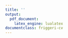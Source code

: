 ```yaml
---
title: ''
output: 
  pdf_document:
    latex_engine: lualatex
documentclass: friggeri-cv
---
```


```{=latex}
\header{Édith  } { Darin}
{\qquad \qquad Social sciences, Statistics and Geospatial Data Science}
      
      
\fcolorbox{white}{gray}{\parbox{\dimexpr\textwidth-1\fboxsep-1\fboxrule}{%
.....
}}

\begin{aside}
   \textbf{Gender}
     Female
   \textbf{Date of birth}
     Avril 20th, 1993
   \textbf{Nationality}
     French
   \textbf{Current home}
     Southampton, UK
    \textbf{Website}
     \href{https://edarin.github.io/resume/}{Personal} 
    \href{https://www.southampton.ac.uk/geography/about/staff/ecd1u18.page?#publications}{Institutional}
    ~
  \section{Contact}
     \textbf{Phone}
       +336 72 03 02 31
     \textbf{Skype}
       edithdarin
     \textbf{E-mail}
      \href{mailto:edith.darin@protonmail.com}{edith.darin@\\protonmail.com}
    ~
    \section{Tech repo}
    \textbf{Github}
    \href{https://github.com/edarin}{edarin}
    \textbf{OpenStreetMap}
    \href{https://www.openstreetmap.org/user/edithdarin/history#map=5/22.938/11.470}{edithdarin}
    ~
    \section{Programming}
    \textbf{OS Preferences}:
    Windows
    GNU/Linux
    \textbf{Statistical Programming:}
    R (+++)
    Python (+)
    \textbf{Reporting Purpose:}
   Microsoft Office (Word, Powerpoint, Excel)
      Latex
      R Markdown
      R Shiny
    ~
  \section{Languages}
    \textbf{French} native
    \textbf{English} fluent
    \textbf{German} intermediate
    \textbf{Italian} intermediate
    ~
\end{aside}

\section{Working Experiences}
\begin{entrylist}
  \entry
    {07/18}
    {Specialist Research Technician}
    {WorldPop, University of Southampton}
    {Population Modelling for LMICs in the lack of complete census. Lead modeller for hybrid census estimation in Burkina Faso. Country Engagement Work with Govt agencies. 
    Workshop and Training on Population Estimates with Statistics Office for the DRC, Burkina Faso and Mali. \\
    \textit{Methods developed:} Hierarchical Bayesian modelling incorporating survey data with geospatial covariates. Random Forest Model for producing high-resolution population estimates. Grid-based Spatial Sampling Design for Household Surveys.
    }
 \entry{01/17-08/17}{Data Scientist Intern}{UN World Food Program, HQ Rome}{ \emph{mVAM Unit:} dedicated to remote data collection on food security.  \\
  Research on how to apply Machine Learning for Propensity Score Weighting in Complex Survey Design. Scoping Study on High-Resolution Mapping of Food Security Indicators. Panel Attrition Analysis. Descriptive statistics on CDR data. Support Mission at Mali Country Office (Bamako).}
  \entry{07/16-12/16}{Data Scientist Intern}{Etalab, French Prime Minister's Task Force for OpenData}{- \emph{OpenFisca Project}: French Tax and Benefit System Micro-Simulation Software. Coding the law and developing teaching material. Generating a representative Synthetic Population.
  %\\ Statistically pertinent simulation of a population.
  Tools: Python (Jupyter Notebook). \\
  - \emph{Entrepreneurs d'Intérêt Général Project}  : Launching a governmental program for recruiting high-skilled developers on specific short-term projects.}
  \entry
    {02/15-03/15}
    {Economist Intern}
    {INSEE (French National Institute for Statistics)}
    {Micro-simulation model INES. Study on the Marginal Effective Tax Rate.}
  \entry
    {01/14-05/14}
    {Research Assistant}
    {École Normale Supérieure of Cachan}
    {Sociological research project about the lawyer profession. \\
    Method used: Sociological interview}
\end{entrylist}
\section{Education}
\begin{entrylist}
\entry
    {2018-2019}
    {MSc in Applied GIS and Remote Sensing}
    {University of Southampton, UK}
    {Dissertation Topic:\textit{ Slumness Mapping: an insight comparing survey data and geospatial covariates. A Use Case in Kinshasa, DRC.} With Distinction.}
    \entry
    {2015-2018}
    {MSc in Statistics and Economics}
    {\\Paris Graduate School of Economics, Statistics and Finance (ENSAE)}
    {Majors: Statistics, Machine Learning, Econometrics, Computational Social Sciences, Public Policy Evaluation. With Distinction.}
    \entry
    {2014-2015}
    {"Theory and Empirical Methods in Economics" Graduate Program}
    {\\École Normale Supérieure de Cachan and Paris School of Economics}
    {Erasmus: Humboldt (Berlin), Galatasaray (Istanbul). First class honours.}
    \entry
    {2013 - 2014}
    {Double Bachelor's Degree in Economics and Sociology}
    {\\ENS Cachan, Université Paris-I-Panthéon-Sorbonne}
    {First class honours.}
    \entry
    {2011 - 2013}
    {Hypokhâgne and Khâgne B/L}
    {Lycée Henri-IV, Paris, France}
    {\emph{Two-year highly selective classes to prepare for the "Grandes Ecoles".} \\ Majors : literature, philosophy, mathematics, economics and sociology.}
\end{entrylist}
\clearpage

\begin{noside}
\section{Academic Outcomes}
\textbf{Teaching}
\begin{itemize}
\item Dec 2020: Gridded Population Workshop for Joseph Ki-Zerbo and Norbert Zongo University, Burkina Faso
    \item July-Aug 2020: R Foundations Course for different Nigerian national agencies
    \item May 2020: Population Modelling Webinar, GRID3 Webinar Series, \href{https://www.youtube.com/watch?v=HMFM8HzLfH8}{LINK}
    \item Nov 2019: Population Modelling Session at the Data Science Nigeria Bootcamp, \href{https://github.com/GRID3/DSNTraining}{LINK}
\end{itemize}



\textbf{Papers}
\begin{itemize}
\item Small area population estimates using random forest top-down disaggregation: An R tutorial; Leasure DR, \textbf{Darin E}, Tatem AJ, 2020.  \textit{WorldPop, University of Southampton}. doi:10.5258/SOTON/WP00697, \href{https://htmlpreview.github.io/?https://github.com/wpgp/top-down-tutorial/blob/master/4_tutorial.html#Suggested_Citation}{LINK}.
    \item The role of earth observation in an integrated deprived area mapping "system" for low-to-middle income countries, Kuffer, M.; Thomson, D.R.; Boo, G.; Mahabir, R.; Grippa, T.; Vanhuysse, S.; Engstrom, R.; Ndugwa, R.; Makau, J.; \textbf{Darin, E}.; de Albuquerque, J.P. and Kabaria, C, \textit{Remote Sensing}, 2020, 12, 982, \href{https://www.mdpi.com/2072-4292/12/6/982}{LINK} 
    \item A grid-based sample design framework for household surveys, Boo G; \textit{Darin E}; Thomson DR and Tatem AJ, \textit{Gates Open Research} 2020, 4:13, \href{https://gatesopenresearch.org/articles/4-13/v1}{LINK}
\end{itemize}

\textbf{Posters}
\begin{itemize}

    \item A grid-based sampling design for household surveys in the absence of actionable sampling frames,  Boo G; \textbf{Darin E}; Thomson DR and Tatem AJ, \textit{GEOMED 2019}, 2019 \href{https://www.researchgate.net/publication/335321024_A_grid-based_sampling_design_for_household_surveys_in_the_absence_of_actionable_sampling_frames?channel=doi&linkId=5d5e5af7458515210257da36&showFulltext=true}{LINK}
    \item High-resolution population mapping and estimation in the western part of the Democratic Republic of Congo, \textbf{Darin E}; Boo G;  Leasure DL and Tatem AJ, \textit{GEOMED 2019}, 2019  \href{https://www.researchgate.net/publication/335320708_High-resolution_population_mapping_and_estimation_in_the_western_part_of_the_Democratic_Republic_of_Congo?channel=doi&linkId=5d5e587f299bf1b97cfd0ba7&showFulltext=true}{LINK}
\end{itemize}

\textbf{Datasets}
\begin{itemize}
\item  Census disaggregated gridded population estimates for Sierra Leone, version 2.0 (2015), WorldPop and Statistics Sierra Leone, 2021, \textit{University of Southampton}, doi:10.5258/SOTON/WP00714, \href{https://wopr.worldpop.org/?SLE/Population}{LINK}
    \item Census-based gridded population estimates for Burkina Faso (2019), version 1.0, WorldPop and Institut National de la Statistique et de la Démographie du Burkina Faso, \textit{WorldPop, University of Southampton}, 2021, \href{https://wopr.worldpop.org/?BFA/Population/v1.0}{LINK}
    \item Modelled gridded population estimates for the Kinshasa, Kongo-Central, Kwango, Kwilu, and Mai-Ndombe provinces in the Democratic Republic of the Congo 2018, version 2.0, Boo G; \textbf{Darin E}; Leasure DR; Dooley CA; Chamberlain HR; Lazar AN; Tatem AJ, \textit{WorldPop, University of Southampton}, 2020, \href{https://wopr.worldpop.org/?COD/Population/v2.0}{LINK}
\end{itemize}
\textbf{R Package}
\begin{itemize}
    \item wopr: An R package to query the WorldPop Open Population Repository, version 1.0.1, Leasure DR; Bondarenko M; \textbf{Darin E}; Tatem AJ, \textit{WorldPop, University of Southampton}, 2020, \href{https://apps.worldpop.org/woprVision/}{LINK}
\end{itemize}

\textbf{Contributions}
\begin{itemize}
    \item Financial Incentives to Work in France between 1998 and 2014, Sicsic M, \textit{Economie et Statistique}, 2020, \href{https://www.persee.fr/doc/estat_0336-1454_2018_num_503_1_10852}{LINK}
    \item Les taux marginaux effectifs de prélèvement pour les personnes en emploi en France en 2014, Fourcot J and Sicsic M, \textit{Direction des statistiques démographiques et sociales}, 2017, \href{https://www.insee.fr/fr/statistiques/fichier/2581807/F1701.pdf}{LINK}
       \item Éthique et TIC : A quoi sert l’Ordre des avocats ?, Bastard B; Boigeol A; Bénec'H-Le Roux P; Jamet L and Printz A, \textit{ Mission de Recherche Droit et Justice}, 2016, \href{https://halshs.archives-ouvertes.fr/halshs-01592917/document}{LINK}
\end{itemize}

\section{Awards}
 \begin{itemize}
 \item University of Southampton, Faculty of Environmental and Life Sciences Dean's List Award, 2019
 \item Vice-Chancellor Award for Research Impact, University of Southampton, 2018
    \item Scholarship Sarah Andrieux for Social and Economics Research (800€), 2017
    \item  Finalist for OpenFisca of the Open Government Partnership Hackathon (Paris Summit 2016)
     \item Four-year scholarship at the École Normale supérieure de Cachan (4x15,600€), 2015

 \end{itemize}
\begin{flushright}
\emph{Édith Darin, \today}
\end{flushright}
\end{noside}
```
